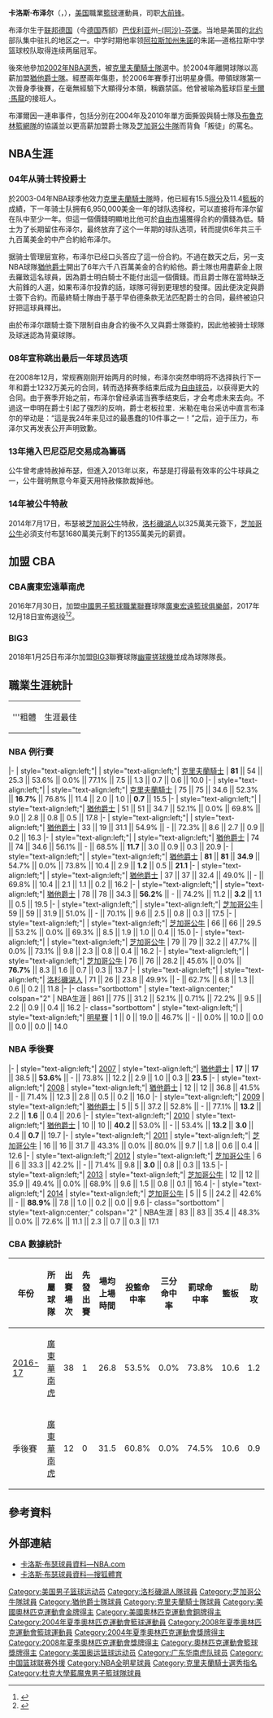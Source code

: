 {{noteTA
|G1=NBA
|T=zh-cn:卡洛斯·布泽尔;zh-hk:卡洛斯·保沙;zh-tw:卡洛斯·布瑟;
|1=zh-cn:卡洛斯·布泽尔;zh-hk:卡洛斯·保沙;zh-tw:卡洛斯·布瑟;
}}
{{infobox NBA Player
| image = Carlos Boozer.jpg
| name = 卡洛斯·布泽尔
| position = [[大前锋|大前锋]]
| height_ft = 6 
| height_in = 9
| weight_lb  = 266
| team = 退役球員
| number = 
| nationality = {{USA}}
| birth_date = {{Birth date and age|mf=yes|1981|11|20}}
| birth_place = [[联邦德国|联邦德国]][[巴伐利亚|巴伐利亚]]州[[阿沙芬堡|-{阿沙}-芬堡]]
| college = [[杜克大學|杜克大學]]
| draft_round = 2
| draft_pick  = 34
| draft_year = 2002
| draft_team = [[克里夫蘭騎士隊|克-{里}-夫蘭騎士隊]]
| career_start = 2001年
| career_end = 2017年
| years1 = {{nbay|2002|start}}–{{nbay|2003|end}} | team1 = [[克里夫蘭騎士|克里夫蘭騎士]]
| years2 = {{nbay|2004|end}}–{{nbay|2009|end}} | team2 = [[猶他爵士|猶他爵士]]
| years3 = {{nbay|2010|end}}–{{nbay|2013|end}} | team3 = [[芝加哥公牛|芝加哥公牛]]
| years4 = {{nbay|2014|start}}–{{nbay|2014|end}} | team4 = [[洛杉磯湖人|洛杉磯湖人]]
| years5 = [[2016-17年中國男子籃球職業聯賽|2016-17]]| team5 = [[廣東華南虎|廣東華南虎]]
| awards = [[NBA全明星賽|NBA全明星賽]]2007,2008<br>[[NBA最佳陣容|NBA最佳陣容第三隊]](2008)<br>[[NBA最佳新秀陣容|NBA最佳新秀陣容第二隊]](2003)<br>
}}

{{MedalTop}}
{{MedalCountry | {{USA}} }}
{{MedalSport|男子[[2004年夏季奧林匹克運動會籃球比賽|籃球]]}}
{{MedalBronze|[[2004年夏季奥林匹克运动会|2004年雅典]]|男子籃球}}
{{MedalGold|[[2008年夏季奥林匹克运动会|2008年北京]]|男子籃球}}
{{MedalBottom}}

'''卡洛斯·布泽尔'''（{{lang-en|'''Carlos Boozer'''}}，{{bd|1981年|11月20日|catIdx=Boozer, Carlos}}），[[美国|美国]]職業[[籃球|籃球]]運動員，司职[[大前锋|大前锋]]。

布泽尔生于[[联邦德国|联邦德国]]（今[[德国|德国]]西部）[[巴伐利亚|巴伐利亚]]州[[阿沙芬堡|-{阿沙}-芬堡]]。当地是美国的[[北约|北约]]部队集中驻扎的地区之一。中学时期他率领[[阿拉斯加州|阿拉斯加州]][[朱諾_(阿拉斯加)|朱諾]]的朱諾—道格拉斯中学篮球校队取得连续两届冠军。

後來他參加[[2002年NBA選秀|2002年NBA選秀]]，被[[克里夫蘭騎士隊|克里夫蘭騎士隊]]選中。於2004年離開球隊以高薪加盟[[猶他爵士隊|猶他爵士隊]]。經歷兩年傷患，於2006年賽季打出明星身價。帶領球隊第一次晉身季後賽，在毫無經驗下大顯得分本領，稱霸禁區。他曾被喻為籃球巨星[[卡爾·馬龍|卡爾·馬龍]]的接班人。

布澤爾因一連串事件，包括分別在2004年及2010年單方面撕毀與騎士隊及[[布魯克林籃網隊|布魯克林籃網隊]]的協議並以更高薪加盟爵士隊及[[芝加哥公牛隊|芝加哥公牛隊]]而背負「叛徒」的罵名。

==NBA生涯==
===04年从骑士转投爵士===
於2003-04年NBA球季他效力[[克里夫蘭騎士隊|克里夫蘭騎士隊]]時，他已經有15.5[[得分|得分]]及11.4[[籃板|籃板]]的成績，下一年骑士队拥有6,950,000美金一年的球队选择权，可以直接将布泽尔留在队中至少一年。但這一個價錢明顯地比他可於[[自由市場|自由市場]]獲得合約的價錢為低。騎士为了长期留住布泽尔，最终放弃了这个一年期的球队选项，转而提供6年共三千九百萬美金的中产合約給布泽尔。

据骑士管理层宣称，布泽尔已经口头答应了這一份合約。不過在数天之后，另一支NBA球隊[[猶他爵士|猶他爵士]]開出了6年六千八百萬美金的合約給他。爵士隊也用盡薪金上限去羅致這名球員，因為爵士明白騎士不能付出這一個價錢。而且爵士隊在當時缺乏大前鋒的人選，如果布泽尔投靠的話，球隊可得到更理想的發揮。因此便決定與爵士簽下合約。而最終騎士隊由于基于早伯德条款无法匹配爵士的合同，最终被迫只好把這球員釋出。

由於布泽尔跟騎士簽下限制自由身合約後不久又與爵士隊簽約，因此他被骑士球隊及球迷認為背棄球隊。

===08年宣称跳出最后一年球员选项===
在2008年12月，常规赛刚刚开始两月的时候，布泽尔突然申明将不选择执行下一年和爵士1232万美元的合同，转而选择赛季结束后成为[[自由球员|自由球员]]，以获得更大的合同。由于赛季开始之前，布泽尔曾经承诺当赛季结束后，才会考虑未来去向。不過这一申明在爵士引起了强烈的反响，爵士老板拉里．米勒在电台采访中直言布泽尔的举动是：“這是我24年来见过的最愚蠢的10件事之一！”之后，迫于压力，布泽尔又再发表公开声明致歉。
===13年捲入巴尼亞尼交易成為籌碼===
公牛曾考慮特赦掉布瑟，但進入2013年以來，布瑟是打得最有效率的公牛球員之一，公牛聲明無意今年夏天用特赦條款裁掉他。
===14年被公牛特赦===
2014年7月17日，布瑟被[[芝加哥公牛|芝加哥公牛]]特赦，[[洛杉磯湖人|洛杉磯湖人]]以325萬美元簽下，[[芝加哥公牛|芝加哥公牛]]必須支付布瑟1680萬美元剩下的1355萬美元的薪資。

==加盟 CBA==
===CBA廣東宏遠華南虎===
2016年7月30日，加盟[[中國男子籃球職業聯賽|中國男子籃球職業聯賽]]球隊[[廣東宏遠籃球俱樂部|廣東宏遠籃球俱樂部]]，2017年12月18日宣佈退役<ref>{{cite web|last1=Feldman|first1=Dan|title=Carlos Boozer announces retirement|url=http://nba.nbcsports.com/2017/12/18/carlos-boozer-announces-retirement/|website=nba.nbcsports.com|accessdate=December 19, 2017|date=December 18, 2017|archive-date=2019-12-25|archive-url=https://web.archive.org/web/20191225113852/https://nba.nbcsports.com/2017/12/18/carlos-boozer-announces-retirement/|dead-url=no}}</ref><REF>
{{Cite web |url=http://www.chinatimes.com/realtimenews/20171219002681-260403 |title=存档副本 |accessdate=2018-07-31 |archive-date=2018-07-31 |archive-url=https://web.archive.org/web/20180731123451/http://www.chinatimes.com/realtimenews/20171219002681-260403 |dead-url=no }}
</REF>。

===BIG3===
2018年1月25日布泽尔加盟[[BIG3|BIG3]]聯賽球隊[[幽靈搓球機|幽靈搓球機]]並成為球隊隊長。

==職業生涯統計==
{| class="wikitable"
|-
|'''粗體 ||生涯最佳
|}
===NBA 例行賽===
{{NBA player statistics start}}
|-
| style="text-align:left;"| {{nbay|2002}}
| style="text-align:left;"| [[克里夫蘭騎士|克里夫蘭騎士]]
| '''81''' || 54 || 25.3 || 53.6% || 0.0% || 77.1% || 7.5 || 1.3 || 0.7 || 0.6 || 10.0
|-
| style="text-align:left;"| {{nbay|2003}}
| style="text-align:left;"| [[克里夫蘭騎士|克里夫蘭騎士]]
| 75 || 75 || 34.6 || 52.3% || '''16.7%''' || 76.8% || 11.4 || 2.0 || 1.0 || '''0.7''' || 15.5
|-
| style="text-align:left;"| {{nbay|2004}}
| style="text-align:left;"| [[猶他爵士|猶他爵士]]
| 51 || 51 || 34.7 || 52.1% || 0.0% || 69.8% || 9.0 || 2.8 || 0.8 || 0.5 || 17.8
|-
| style="text-align:left;"| {{nbay|2005}}
| style="text-align:left;"| [[猶他爵士|猶他爵士]]
| 33 || 19 || 31.1 || 54.9% || - || 72.3% || 8.6 || 2.7 || 0.9 || 0.2 || 16.3
|-
| style="text-align:left;"| {{nbay|2006}}
| style="text-align:left;"| [[猶他爵士|猶他爵士]]
| 74 || 74 || 34.6 || 56.1% || - || 68.5% || '''11.7''' || 3.0 || 0.9 || 0.3 || 20.9
|-
| style="text-align:left;"| {{nbay|2007}}
| style="text-align:left;"| [[猶他爵士|猶他爵士]]
| '''81''' || '''81''' || '''34.9''' || 54.7% || 0.0% || 73.8% || 10.4 || 2.9 || '''1.2''' || 0.5 || '''21.1'''
|-
| style="text-align:left;"| {{nbay|2008}}
| style="text-align:left;"| [[猶他爵士|猶他爵士]]
| 37 || 37 || 32.4 || 49.0% || - || 69.8% || 10.4 || 2.1 || 1.1 || 0.2 || 16.2
|-
| style="text-align:left;"| {{nbay|2009}}
| style="text-align:left;"| [[猶他爵士|猶他爵士]]
| 78 || 78 || 34.3 || '''56.2%''' || - || 74.2% || 11.2 || '''3.2''' || 1.1 || 0.5 || 19.5
|-
| style="text-align:left;"| {{nbay|2010}}
| style="text-align:left;"| [[芝加哥公牛|芝加哥公牛]]
| 59 || 59 || 31.9 || 51.0% || - || 70.1% || 9.6 || 2.5 || 0.8 || 0.3 || 17.5
|-
| style="text-align:left;"| {{nbay|2011}}
| style="text-align:left;"| [[芝加哥公牛|芝加哥公牛]]
| 66 || 66 || 29.5 || 53.2% || 0.0% || 69.3% || 8.5 || 1.9 || 1.0 || 0.4 || 15.0
|-
| style="text-align:left;"| {{nbay|2012}}
| style="text-align:left;"| [[芝加哥公牛|芝加哥公牛]]
| 79 || 79 || 32.2 || 47.7% || 0.0% || 73.1% || 9.8 || 2.3 || 0.8 || 0.4 || 16.2
|-
| style="text-align:left;"| {{nbay|2013}}
| style="text-align:left;"| [[芝加哥公牛|芝加哥公牛]]
| 76 || 76 || 28.2 || 45.6% || 0.0% || '''76.7%''' || 8.3 || 1.6 || 0.7 || 0.3 || 13.7
|-
| style="text-align:left;"| {{nbay|2014}}
| style="text-align:left;"| [[洛杉磯湖人|洛杉磯湖人]]
| 71 || 26 || 23.8 || 49.9% || - || 62.7% || 6.8 || 1.3 || 0.6 || 0.2 || 11.8
|-
|- class="sortbottom"
| style="text-align:center;" colspan="2" | NBA生涯
| 861 || 775 || 31.2 || 52.1% || 0.71% || 72.2% || 9.5 || 2.2 || 0.9 || 0.4 || 16.2
|- class="sortbottom"
| style="text-align:left;"| {{nbay|2007}}
| style="text-align:left;"| [[2008年NBA全明星賽|明星賽]]
| 1 || 0 || 19.0 || 46.7% || - || 0.0% || 10.0 || 0.0 || 0.0 || 0.0 || 14.0
{{s-end}}

===NBA 季後賽===
{{NBA player statistics start}}
|-
| style="text-align:left;"| [[2007年NBA季後賽|2007]]
| style="text-align:left;"| [[猶他爵士|猶他爵士]]
| '''17''' || '''17''' || 38.5 || '''53.6%''' || - || 73.8% || 12.2 || 2.9 || 1.0 || 0.3 || '''23.5'''
|-
| style="text-align:left;"| [[2008年NBA季後賽|2008]]
| style="text-align:left;"| [[猶他爵士|猶他爵士]]
| 12 || 12 || 36.8 || 41.5% || - || 71.4% || 12.3 || 2.8 || 0.5 || 0.2 || 16.0
|-
| style="text-align:left;"| [[2009年NBA季後賽|2009]]
| style="text-align:left;"| [[猶他爵士|猶他爵士]]
| 5 || 5 || 37.2 || 52.8% || - || 77.1% || '''13.2''' || 2.2 || '''1.6''' || 0.4 || 20.6
|-
| style="text-align:left;"| [[2010年NBA季後賽|2010]]
| style="text-align:left;"| [[猶他爵士|猶他爵士]]
| 10 || 10 || '''40.2''' || 53.0% || - || 53.4% || '''13.2''' || '''3.0''' || 0.4 || '''0.7''' || 19.7
|-
| style="text-align:left;"| [[2011年NBA季後賽|2011]]
| style="text-align:left;"| [[芝加哥公牛|芝加哥公牛]]
| 16 || 16 || 31.7 || 43.3% || 0.0% || 80.0% || 9.7 || 1.8 || 0.6 || 0.4 || 12.6
|-
| style="text-align:left;"| [[2012年NBA季後賽|2012]]
| style="text-align:left;"| [[芝加哥公牛|芝加哥公牛]]
| 6 || 6 || 33.3 || 42.2% || - || 71.4% || 9.8 || '''3.0''' || 0.8 || 0.3 || 13.5
|-
| style="text-align:left;"| [[2013年NBA季後賽|2013]]
| style="text-align:left;"| [[芝加哥公牛|芝加哥公牛]]
| 12 || 12 || 35.9 || 49.4% || 0.0% || 68.9% || 9.6 || 1.5 || 0.8 || 0.1 || 16.4
|-
| style="text-align:left;"| [[2014年NBA季後賽|2014]]
| style="text-align:left;"| [[芝加哥公牛|芝加哥公牛]]
| 5 || 5 || 24.2 || 42.6% || - || '''88.9%''' || 7.8 || 1.0 || 0.2 || 0.0 || 9.6
|- class="sortbottom"
| style="text-align:center;" colspan="2" | NBA生涯
| 83 || 83 || 35.4 || 48.3% || 0.0% || 72.6% || 11.1 || 2.3 || 0.7 || 0.3 || 17.1
{{s-end}}
===CBA 數據統計===
{| class="wikitable"
|-
! 年份 !! 所屬球隊 !! 出賽場次 !! 先發出賽 !! 場均上場時間 !! 投籃命中率 !! 三分命中率 !! 罰球命中率 !! 籃板 !! 助攻 !! 抄截 !! 阻攻 !! 得分
|-
| [[2016-17年中國男子籃球職業聯賽|2016-17]] || [[廣東宏遠籃球俱樂部|廣東華南虎]] || 38 || 1 || 26.8 || 53.5% || 0.0% || 73.8% || 10.6 || 1.2 || 0.8 || 0.2 || 16.7
|-
| 季後賽 || [[廣東宏遠籃球俱樂部|廣東華南虎]] || 12 || 0 || 31.5 || 60.8% || 0.0% || 74.5% || 10.6 || 0.9 || 0.8 || 0.08 || 22.8
|}

==參考資料==
{{reflist}}

==外部連結==
*[http://www.nba.com/playerfile/carlos_boozer 卡洛斯·布瑟球員資料—NBA.com]{{Wayback|url=http://www.nba.com/playerfile/carlos_boozer |date=20061130015043 }}{{en icon}}
*[http://cbadata.sports.sohu.com/players/statistics/503552 卡洛斯·布瑟球員資料—搜狐體育]{{Wayback|url=http://cbadata.sports.sohu.com/players/statistics/503552 |date=20180731123555 }}

{{2002 NBA Draft}}
{{2004年夏季奥运会美国男子篮球阵容}}
{{2008年夏季奥运会美国男子篮球阵容}}

{{Authority control}}
{{DEFAULTSORT:Boozer, Carlos}}
[[Category:美国男子篮球运动员|Category:美国男子篮球运动员]]
[[Category:洛杉磯湖人隊球員|Category:洛杉磯湖人隊球員]]
[[Category:芝加哥公牛隊球員|Category:芝加哥公牛隊球員]]
[[Category:猶他爵士隊球員|Category:猶他爵士隊球員]]
[[Category:克里夫蘭騎士隊球員|Category:克里夫蘭騎士隊球員]]
[[Category:美國奧林匹克運動會金牌得主|Category:美國奧林匹克運動會金牌得主]]
[[Category:美國奧林匹克運動會銅牌得主|Category:美國奧林匹克運動會銅牌得主]]
[[Category:2004年夏季奧林匹克運動會籃球運動員|Category:2004年夏季奧林匹克運動會籃球運動員]]
[[Category:2008年夏季奧林匹克運動會籃球運動員|Category:2008年夏季奧林匹克運動會籃球運動員]]
[[Category:2004年夏季奧林匹克運動會獎牌得主|Category:2004年夏季奧林匹克運動會獎牌得主]]
[[Category:2008年夏季奧林匹克運動會獎牌得主|Category:2008年夏季奧林匹克運動會獎牌得主]]
[[Category:奧林匹克運動會籃球獎牌得主|Category:奧林匹克運動會籃球獎牌得主]]
[[Category:美国奥运篮球运动员|Category:美国奥运篮球运动员]]
[[Category:广东华南虎队球员|Category:广东华南虎队球员]]
[[Category:中国篮球联赛外援|Category:中国篮球联赛外援]]
[[Category:NBA全明星球員|Category:NBA全明星球員]]
[[Category:克里夫蘭騎士選秀指名|Category:克里夫蘭騎士選秀指名]]
[[Category:杜克大學藍魔鬼男子籃球隊球員|Category:杜克大學藍魔鬼男子籃球隊球員]]